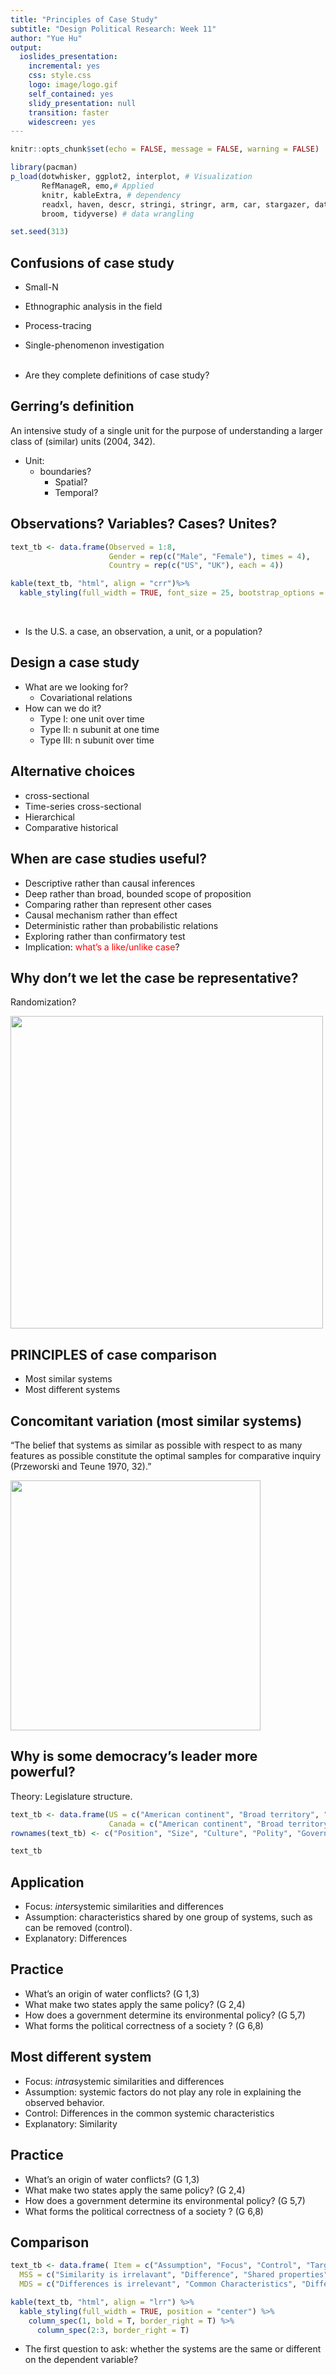 ```yaml
---
title: "Principles of Case Study"
subtitle: "Design Political Research: Week 11"
author: "Yue Hu"
output:
  ioslides_presentation:
    incremental: yes
    css: style.css
    logo: image/logo.gif
    self_contained: yes
    slidy_presentation: null
    transition: faster
    widescreen: yes
---
```



```r
knitr::opts_chunk$set(echo = FALSE, message = FALSE, warning = FALSE)

library(pacman)
p_load(dotwhisker, ggplot2, interplot, # Visualization
       RefManageR, emo,# Applied
       knitr, kableExtra, # dependency
       readxl, haven, descr, stringi, stringr, arm, car, stargazer, data.table,
       broom, tidyverse) # data wrangling

set.seed(313)
```

## Confusions of case study

* Small-N
* Ethnographic analysis in the field
* Process-tracing
* Single-phenomenon investigation
<br><br>

* Are they complete definitions of case study?

## Gerring's definition

An intensive study of a single unit for the purpose of understanding a larger class of (similar) units (2004, 342).

* Unit: 
    + boundaries?
        + Spatial?
        + Temporal?
        
## Observations? Variables? Cases? Unites?

```r
text_tb <- data.frame(Observed = 1:8,
                      Gender = rep(c("Male", "Female"), times = 4), 
                      Country = rep(c("US", "UK"), each = 4))

kable(text_tb, "html", align = "crr")%>%
  kable_styling(full_width = TRUE, font_size = 25, bootstrap_options = c("responsive"))
```
<br>

* Is the U.S. a case, an observation, a unit, or a population?

## Design a case study

* What are we looking for? 
    + Covariational relations
* How can we do it?
    + Type I: one unit over time
    + Type II: n subunit at one time
    + Type III: n subunit over time
    
## Alternative choices

* cross-sectional
* Time-series cross-sectional
* Hierarchical
* Comparative historical

## When are case studies useful?

* Descriptive rather than causal inferences
* Deep rather than broad, bounded scope of proposition
* Comparing rather than represent other cases
* Causal mechanism rather than effect
* Deterministic rather than probabilistic relations
* Exploring rather than confirmatory test
* Implication: <span style="color:red">what's a like/unlike case</span>?

## Why don't we let the case be representative?

Randomization?

<div class="centered">
<img src="image/largeNum.png" height = 500 />
</div>


## PRINCIPLES of case comparison

* Most similar systems
* Most different systems

## Concomitant variation (most similar systems)

"The belief that systems as similar as possible with respect to as many features as possible constitute the optimal samples for comparative inquiry (Przeworski and Teune 1970, 32)."

<div class="centered">
<img src="image/scandinavian.jpg" height = 400 />
</div>

## Why is some democracy's leader more powerful?

Theory: Legislature structure.

```r
text_tb <- data.frame(US = c("American continent", "Broad territory", "Anglo-Saxon", "Democracy", "Federal", "Presidential"), 
                      Canada = c("American continent", "Broad territory", "Anglo-Saxon", "Democracy", "Federal", "Parliamentary"))
rownames(text_tb) <- c("Position", "Size", "Culture", "Polity", "Government", "Legislature")

text_tb
```

## Application

* Focus: *inter*systemic similarities and differences
* Assumption: characteristics shared by one group of systems, such as can be removed (control).
* Explanatory: Differences

## Practice

* What's an origin of water conflicts? (G 1,3)
* What make two states apply the same policy? (G 2,4)
* How does a government determine its environmental policy? (G 5,7)
* What forms the political correctness of a society ? (G 6,8)

## Most different system

* Focus: *intra*systemic similarities and differences
* Assumption: systemic factors do not play any role in explaining the observed behavior.
* Control: Differences in the common systemic characteristics
* Explanatory: Similarity

## Practice

* What's an origin of water conflicts? (G 1,3)
* What make two states apply the same policy? (G 2,4)
* How does a government determine its environmental policy? (G 5,7)
* What forms the political correctness of a society ? (G 6,8)

## Comparison

```r
text_tb <- data.frame( Item = c("Assumption", "Focus", "Control", "Target"),
  MSS = c("Similarity is irrelavant", "Difference", "Shared properties", "Sufficiency"), 
  MDS = c("Differences is irrelevant", "Common Characteristics", "Different features", "Necessity"))

kable(text_tb, "html", align = "lrr") %>%
  kable_styling(full_width = TRUE, position = "center") %>%
    column_spec(1, bold = T, border_right = T) %>%
      column_spec(2:3, border_right = T)
```

* The first question to ask: whether the systems are the same or different on the dependent variable?
